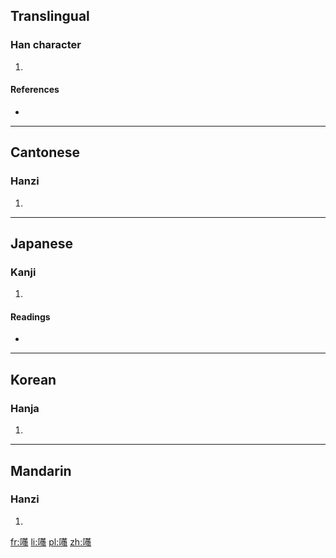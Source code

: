 ==Translingual==

===Han character===
{{Han char|rn=30|rad=口|as=19|sn=22|four=6403<sub>6</sub>|canj=口廿田戈 (RTWI), X口廿田戈 (XRTWI)|ids=⿰[[口]][[蠆]]}}

# {{defn|Han|sort=口19}}

====References====
* {{Han ref|kx=0215.070|dkj=04626|dj=0438.090|hdz=10707.080|uh=56C6|ud=22214|bh=F6D7|bd=63191}}

----

==Cantonese==

===Hanzi===
{{yue-hanzi|jyut=[[caai3]]|y=chaai3}}

# {{defn|lang=yue|sort=口19}}

----

==Japanese==

===Kanji===
{{ja-kanji|grade=|rs=口19}}

# {{defn|lang=ja|sort=口19}}

====Readings====
* {{ja-readings|on=[[たい]] (tai), [[て]] (te)|kun=}}

----

==Korean==

===Hanja===
{{ko-hanja|hangeul=채|rv=chae|mr=ch'ae}}

# {{defn|lang=ko|sort=口19}}

----

==Mandarin==

===Hanzi===
{{cmn-hanzi|pin=[[chài]] ([[chai4]])|wg=ch'ai<sup>4</sup>}}

# {{defn|lang=cmn|sort=口19}}

[[fr:囆]]
[[li:囆]]
[[pl:囆]]
[[zh:囆]]
